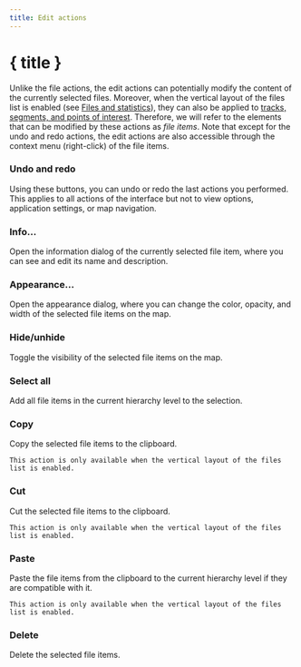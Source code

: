 ```yaml
---
title: Edit actions
---
```


<script lang="ts">
</script>

# { title }

Unlike the file actions, the edit actions can potentially modify the content of the currently selected files.
Moreover, when the vertical layout of the files list is enabled (see [Files and statistics](../files-and-stats)), they can also be applied to [tracks, segments, and points of interest](../gpx).
Therefore, we will refer to the elements that can be modified by these actions as *file items*.
Note that except for the undo and redo actions, the edit actions are also accessible through the context menu (right-click) of the file items.

### <Undo2 size="16" class="inline-block" style="margin-bottom: 2px" /><Redo2 size="16" class="inline-block" style="margin-bottom: 2px" /> Undo and redo

Using these buttons, you can undo or redo the last actions you performed.
This applies to all actions of the interface but not to view options, application settings, or map navigation.

### <Info size="16" class="inline-block" style="margin-bottom: 2px" /> Info...

Open the information dialog of the currently selected file item, where you can see and edit its name and description.

### <PaintBucket size="16" class="inline-block" style="margin-bottom: 2px" /> Appearance...

Open the appearance dialog, where you can change the color, opacity, and width of the selected file items on the map.

### <EyeOff size="16" class="inline-block" style="margin-bottom: 2px" /> Hide/unhide

Toggle the visibility of the selected file items on the map.

### <FileStack size="16" class="inline-block" style="margin-bottom: 2px" /> Select all

Add all file items in the current hierarchy level to the selection.

### <ClipboardCopy size="16" class="inline-block" style="margin-bottom: 2px" /> Copy

Copy the selected file items to the clipboard.

<DocsNote>

    This action is only available when the vertical layout of the files list is enabled.

</DocsNote>

### <Scissors size="16" class="inline-block" style="margin-bottom: 2px" /> Cut

Cut the selected file items to the clipboard.

<DocsNote>

    This action is only available when the vertical layout of the files list is enabled.

</DocsNote>

### <ClipboardPaste size="16" class="inline-block" style="margin-bottom: 2px" /> Paste

Paste the file items from the clipboard to the current hierarchy level if they are compatible with it.

<DocsNote>

    This action is only available when the vertical layout of the files list is enabled.
    
</DocsNote>

### <Trash2 size="16" class="inline-block" style="margin-bottom: 2px" /> Delete

Delete the selected file items.